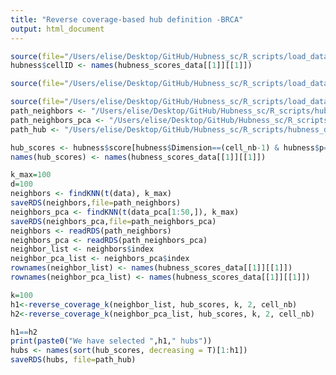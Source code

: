 ```yaml
---
title: "Reverse coverage-based hub definition -BRCA"
output: html_document
---
```


```r
source(file="/Users/elise/Desktop/GitHub/Hubness_sc/R_scripts/load_data/hubness_load_write_data_BRCA.R")
hubness$cellID <- names(hubness_scores_data[[1]][[1]])

source(file="/Users/elise/Desktop/GitHub/Hubness_sc/R_scripts/load_data/load_counts_BRCA.R")

source(file="/Users/elise/Desktop/GitHub/Hubness_sc/R_scripts/load_data/load_functions.R")
path_neighbors <- "/Users/elise/Desktop/GitHub/Hubness_sc/R_scripts/hub_network/neighbors_BRCA.rds"
path_neighbors_pca <- "/Users/elise/Desktop/GitHub/Hubness_sc/R_scripts/hub_network/neighbors_pca_BRCA.rds"
path_hub <- "/Users/elise/Desktop/GitHub/Hubness_sc/R_scripts/hubness_def/rev_cov/hubs_BRCA.rds"
```

```r
hub_scores <- hubness$score[hubness$Dimension==(cell_nb-1) & hubness$p==2 & hubness$k==50]
names(hub_scores) <- names(hubness_scores_data[[1]][[1]])
```

```r
k_max=100
d=100
neighbors <- findKNN(t(data), k_max)
saveRDS(neighbors,file=path_neighbors)
neighbors_pca <- findKNN(t(data_pca[1:50,]), k_max)
saveRDS(neighbors_pca,file=path_neighbors_pca)
neighbors <- readRDS(path_neighbors)
neighbors_pca <- readRDS(path_neighbors_pca)
neighbor_list <- neighbors$index
neighbor_pca_list <- neighbors_pca$index
rownames(neighbor_list) <- names(hubness_scores_data[[1]][[1]])
rownames(neighbor_pca_list) <- names(hubness_scores_data[[1]][[1]])
```

```r
k=100
h1<-reverse_coverage_k(neighbor_list, hub_scores, k, 2, cell_nb)
h2<-reverse_coverage_k(neighbor_pca_list, hub_scores, k, 2, cell_nb)
```

```r
h1==h2
print(paste0("We have selected ",h1," hubs"))
hubs <- names(sort(hub_scores, decreasing = T)[1:h1])
saveRDS(hubs, file=path_hub)
```